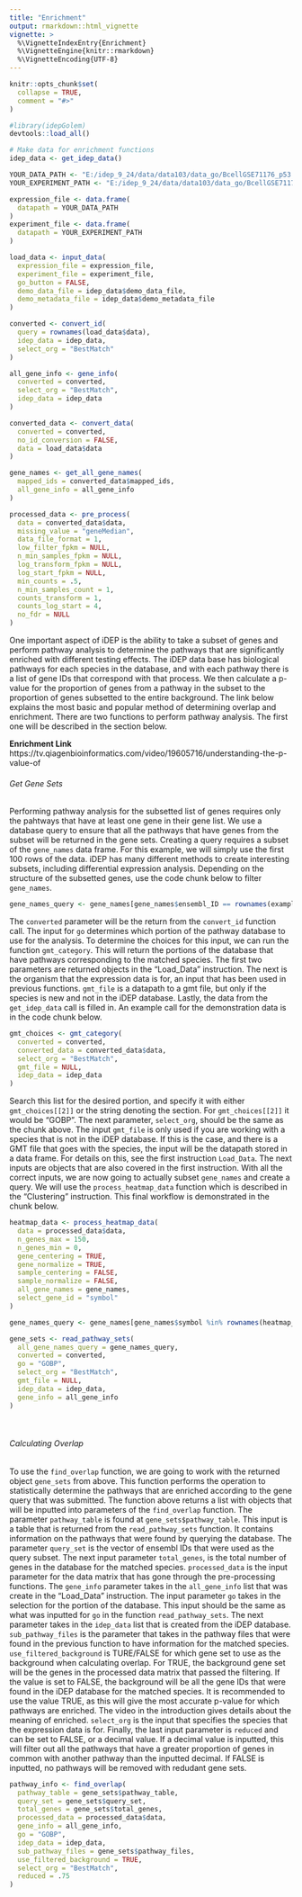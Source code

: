 ```yaml
---
title: "Enrichment"
output: rmarkdown::html_vignette
vignette: >
  %\VignetteIndexEntry{Enrichment}
  %\VignetteEngine{knitr::rmarkdown}
  %\VignetteEncoding{UTF-8}
---
```


```r
knitr::opts_chunk$set(
  collapse = TRUE,
  comment = "#>"
)
```

```r
#library(idepGolem)
devtools::load_all()
```

```r
# Make data for enrichment functions
idep_data <- get_idep_data()

YOUR_DATA_PATH <- "E:/idep_9_24/data/data103/data_go/BcellGSE71176_p53.csv"
YOUR_EXPERIMENT_PATH <- "E:/idep_9_24/data/data103/data_go/BcellGSE71176_p53_sampleInfo.csv"

expression_file <- data.frame(
  datapath = YOUR_DATA_PATH
)
experiment_file <- data.frame(
  datapath = YOUR_EXPERIMENT_PATH
)

load_data <- input_data(
  expression_file = expression_file,
  experiment_file = experiment_file,
  go_button = FALSE,
  demo_data_file = idep_data$demo_data_file,
  demo_metadata_file = idep_data$demo_metadata_file
)

converted <- convert_id(
  query = rownames(load_data$data),
  idep_data = idep_data,
  select_org = "BestMatch"
)

all_gene_info <- gene_info(
  converted = converted,
  select_org = "BestMatch",
  idep_data = idep_data
)

converted_data <- convert_data(
  converted = converted,
  no_id_conversion = FALSE,
  data = load_data$data
)

gene_names <- get_all_gene_names(
  mapped_ids = converted_data$mapped_ids,
  all_gene_info = all_gene_info
)

processed_data <- pre_process(
  data = converted_data$data,
  missing_value = "geneMedian",
  data_file_format = 1,
  low_filter_fpkm = NULL,
  n_min_samples_fpkm = NULL,
  log_transform_fpkm = NULL,
  log_start_fpkm = NULL,
  min_counts = .5,
  n_min_samples_count = 1,
  counts_transform = 1,
  counts_log_start = 4,
  no_fdr = NULL
)
```

One important aspect of iDEP is the ability to take a subset of genes and
perform pathway analysis to determine the pathways that are significantly
enriched with different testing effects. The iDEP data base has biological
pathways for each species in the database, and with each pathway there is a
list of gene IDs that correspond with that process. We then calculate a p-value
for the proportion of genes from a pathway in the subset to the proportion of 
genes subsetted to the entire background. The link below explains the most basic
and popular method of determining overlap and enrichment. There are two
functions to perform pathway analysis. The first one will be described in the
section below.

**Enrichment Link**
https://tv.qiagenbioinformatics.com/video/19605716/understanding-the-p-value-of

###### Get Gene Sets

Performing pathway analysis for the subsetted list of genes requires only the
pahtways that have at least one gene in their gene list. We use a database
query to ensure that all the pathways that have genes from the subset will be
returned in the gene sets. Creating a query requires a subset of the
`gene_names` data frame. For this example, we will simply use the first 100 rows
of the data. iDEP has many different methods to create interesting subsets,
including differential expression analysis. Depending on the structure of the
subsetted genes, use the code chunk below to filter `gene_names`.

```r
gene_names_query <- gene_names[gene_names$ensembl_ID == rownames(example_data), ]
```

The `converted` parameter will be the return from the `convert_id` function
call. The input for `go` determines which portion of the pathway database to use
for the analysis. To determine the choices for this input, we can run the
function `gmt_category`. This will return the portions of the database that have
pathways corresponding to the matched species. The first two parameters are
returned objects in the "Load_Data" instruction. The next is the organism that
the expression data is for, an input that has been used in previous functions.
`gmt_file` is a datapath to a gmt file, but only if the species is new and not
in the iDEP database. Lastly, the data from the `get_idep_data` call is filled
in. An example call for the demonstration data is in the code chunk below.

```r
gmt_choices <- gmt_category(
  converted = converted,
  converted_data = converted_data$data,
  select_org = "BestMatch",
  gmt_file = NULL,
  idep_data = idep_data
)
```

Search this list for the desired portion, and specify it with either
`gmt_choices[[2]]` or the string denoting the section. For `gmt_choices[[2]]` it
would be "GOBP". The next parameter, `select_org`, should be the same as the
chunk above. The input  `gmt_file` is only used if you are working with a
species that is not in the iDEP database. If this is the case, and there is a
GMT file that goes with the species, the input will be the datapath stored in a
data frame. For details on this, see the first instruction `Load_Data`. The next
inputs are objects that are also covered in the first instruction. With all the
correct inputs, we are now going to actually subset `gene_names` and create a
query. We will use the `process_heatmap_data` function which is described in the
"Clustering" instruction. This final workflow is demonstrated in the chunk
below.

```r
heatmap_data <- process_heatmap_data(
  data = processed_data$data,
  n_genes_max = 150,
  n_genes_min = 0,
  gene_centering = TRUE,
  gene_normalize = TRUE,
  sample_centering = FALSE,
  sample_normalize = FALSE,
  all_gene_names = gene_names,
  select_gene_id = "symbol"
)

gene_names_query <- gene_names[gene_names$symbol %in% rownames(heatmap_data), ]

gene_sets <- read_pathway_sets(
  all_gene_names_query = gene_names_query,
  converted = converted,
  go = "GOBP",
  select_org = "BestMatch",
  gmt_file = NULL,
  idep_data = idep_data,
  gene_info = all_gene_info
)
```

<br>

###### Calculating Overlap

To use the `find_overlap` function, we are going to work with the returned
object `gene_sets` from above. This function performs the operation to
statistically determine the pathways that are enriched according to the gene
query that was submitted. The function above returns a list with objects that
will be inputted into parameters of the `find_overlap` function. The parameter 
`pathway_table` is found at `gene_sets$pathway_table`. This input is a table
that is returned from the `read_pathway_sets` function. It contains information
on the pathways that were found by querying the database. The parameter
`query_set` is the vector of ensembl IDs that were used as the query subset.
The next input parameter `total_genes`, is the total number of genes in the
database for the matched species. `processed_data` is the input parameter for
the data matrix that has gone through the pre-processing functions. The
`gene_info` parameter takes in the `all_gene_info` list that was create in the
"Load_Data" instruction. The input parameter `go` takes in the selection for the
portion of the database. This input should be the same as what was inputted for
`go` in the function `read_pathway_sets`. The next parameter takes in the
`idep_data` list that is created from the iDEP database. `sub_pathway_files` is
the parameter that takes in the pathway files that were found in the previous
function to have information for the matched species. `use_filtered_background`
is TURE/FALSE for which gene set to use as the background when calculating
overlap. For TRUE, the background gene set will be the genes in the processed
data matrix that passed the filtering. If the value is set to FALSE, the
background will be all the gene IDs that were found in the iDEP database for the
matched species. It is recommended to use the value TRUE, as this will give the
most accurate p-value for which pathways are enriched. The video in the 
introduction gives details about the meaning of enriched. `select_org` is the
input that specifies the species that the expression data is for. Finally, the
last input parameter is `reduced` and can be set to FALSE, or a decimal value. 
If a decimal value is inputted, this will filter out all the pathways that have
a greater proportion of genes in common with another pathway than the inputted
decimal. If FALSE is inputted, no pathways will be removed with redudant gene
sets.

```r
pathway_info <- find_overlap(
  pathway_table = gene_sets$pathway_table,
  query_set = gene_sets$query_set,
  total_genes = gene_sets$total_genes,
  processed_data = processed_data$data,
  gene_info = all_gene_info,
  go = "GOBP",
  idep_data = idep_data,
  sub_pathway_files = gene_sets$pathway_files,
  use_filtered_background = TRUE,
  select_org = "BestMatch",
  reduced = .75
)
```

